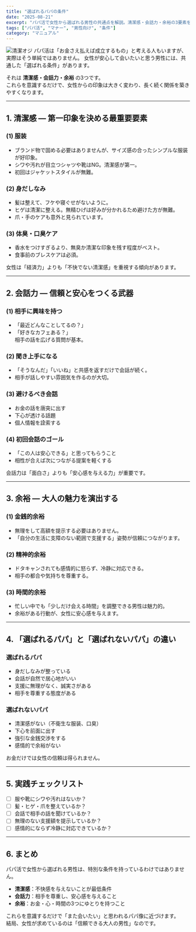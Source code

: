 ```yaml
---
title: "選ばれるパパの条件"
date: "2025-08-21"
excerpt: "パパ活で女性から選ばれる男性の共通点を解説。清潔感・会話力・余裕の3要素を中心に、信頼されるパパ像を紹介します。"
tags: ["パパ活", "マナー", "男性向け", "条件"]
category: "マニュアル"
---
```

<img src="https://lastdecade.s3.ap-northeast-1.amazonaws.com/guide/papakatsu-manners_liked-dad/papakatsu-manners_liked-dad_1.png" alt="清潔オジ" className="rounded-xl border shadow-sm mt-3" />
パパ活は「お金さえ払えば成立するもの」と考える人もいますが、実際はそう単純ではありません。  
女性が安心して会いたいと思う男性には、共通した「選ばれる条件」があります。  

それは **清潔感・会話力・余裕** の3つです。  
これらを意識するだけで、女性からの印象は大きく変わり、長く続く関係を築きやすくなります。  

---

## 1. 清潔感 ― 第一印象を決める最重要要素

### (1) 服装
- ブランド物で固める必要はありませんが、サイズ感の合ったシンプルな服装が好印象。  
- シワや汚れが目立つシャツや靴はNG。清潔感が第一。  
- 初回はジャケットスタイルが無難。  

### (2) 身だしなみ
- 髪は整えて、フケや寝ぐせがないように。  
- ヒゲは清潔に整える。無精ひげは好みが分かれるため避けた方が無難。  
- 爪・手のケアも意外と見られています。  

### (3) 体臭・口臭ケア
- 香水をつけすぎるより、無臭か清潔な印象を残す程度がベスト。  
- 食事前のブレスケアは必須。  

女性は「経済力」よりも「不快でない清潔感」を重視する傾向があります。  

---

## 2. 会話力 ― 信頼と安心をつくる武器

### (1) 相手に興味を持つ
- 「最近どんなことしてるの？」  
- 「好きなカフェある？」  
相手の話を広げる質問が基本。  

### (2) 聞き上手になる
- 「そうなんだ」「いいね」と共感を返すだけで会話が続く。  
- 相手が話しやすい雰囲気を作るのが大切。  

### (3) 避けるべき会話
- お金の話を唐突に出す  
- 下心が透ける話題  
- 個人情報を詮索する  

### (4) 初回会話のゴール
- 「この人は安心できる」と思ってもらうこと  
- 相性が合えば次につながる提案を軽くする  

会話力は「面白さ」よりも「安心感を与える力」が重要です。  

---

## 3. 余裕 ― 大人の魅力を演出する

### (1) 金銭的余裕
- 無理をして高額を提示する必要はありません。  
- 「自分の生活に支障のない範囲で支援する」姿勢が信頼につながります。  

### (2) 精神的余裕
- ドタキャンされても感情的に怒らず、冷静に対応できる。  
- 相手の都合や気持ちを尊重する。  

### (3) 時間的余裕
- 忙しい中でも「少しだけ会える時間」を調整できる男性は魅力的。  
- 余裕がある行動が、女性に安心感を与えます。  

---

## 4. 「選ばれるパパ」と「選ばれないパパ」の違い

### 選ばれるパパ
- 身だしなみが整っている  
- 会話が自然で居心地がいい  
- 支援に無理がなく、誠実さがある  
- 相手を尊重する態度がある  

### 選ばれないパパ
- 清潔感がない（不衛生な服装、口臭）  
- 下心を前面に出す  
- 強引な金銭交渉をする  
- 感情的で余裕がない  

お金だけでは女性の信頼は得られません。  

---

## 5. 実践チェックリスト

- [ ] 服や靴にシワや汚れはないか？  
- [ ] 髪・ヒゲ・爪を整えているか？  
- [ ] 会話で相手の話を聞けているか？  
- [ ] 無理のない支援額を提示しているか？  
- [ ] 感情的にならず冷静に対応できているか？  

---

## 6. まとめ

パパ活で女性から選ばれる男性は、特別な条件を持っているわけではありません。  

- **清潔感**：不快感を与えないことが最低条件  
- **会話力**：相手を尊重し、安心感を与えること  
- **余裕**：お金・心・時間の3つにゆとりを持つこと  

これらを意識するだけで「また会いたい」と思われるパパ像に近づけます。  
結局、女性が求めているのは「信頼できる大人の男性」なのです。  
